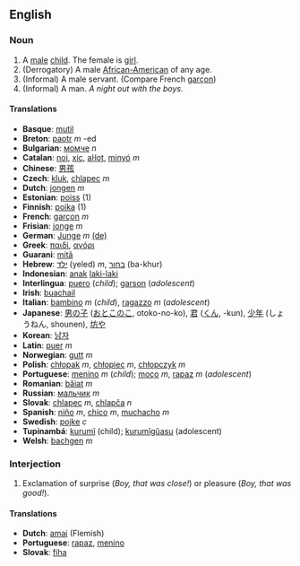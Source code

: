 ==English==
===Noun===
#A [[male]] [[child]]. The female is [[girl]].
#(Derrogatory) A male [[African-American]] of any age.
#(Informal) A male servant. (Compare French [[garçon]])
#(Informal) A man. ''A night out with the boys.''

====Translations====
*'''Basque''': [[mutil]]
*'''Breton''': [[paotr]] ''m'' -ed
*'''Bulgarian''': [[момче]] ''n''
*'''Catalan''': [[noi]], [[xic]], [[aŀlot]], [[minyó]] ''m''
*'''Chinese''': [[男孩]]
*'''Czech''': [[kluk]], [[chlapec]] ''m''
*'''Dutch''': [[jongen]] ''m''
*'''Estonian''': [[poiss]] (1)
*'''Finnish''': [[poika]] (1)
*'''French''': [[garçon]] ''m''
*'''Frisian''': [[jonge]] ''m''
*'''German''': [[Junge]] ''m'' [[:de:Junge|(de)]]
*'''Greek''': [[παιδί]], [[αγόρι]]
*'''Guarani''': [[mitã]]
*'''Hebrew''': [[ילד]] (yeled) ''m'', [[בחור]] (ba-khur) 
*'''Indonesian''': [[anak]] [[laki-laki]]
*'''Interlingua''': [[puero]] (''child''); [[garson]] (''adolescent'')
*'''Irish''': [[buachail]]
*'''Italian''': [[bambino]] ''m'' (''child''), [[ragazzo]] ''m'' (''adolescent'')
*'''Japanese''': [[男の子]] ([[おとこのこ]], otoko-no-ko), [[君]] ([[くん]], -kun), [[少年]] (しょうねん, shounen), [[坊や]]
*'''Korean''': [[남자]]
*'''Latin''': [[puer]] ''m''
*'''Norwegian''': [[gutt]] ''m''
*'''Polish''': [[chłopak]] ''m'', [[chłopiec]] ''m'', [[chłopczyk]] ''m''
*'''Portuguese''': [[menino]] ''m'' (''child''); [[moço]] ''m'', [[rapaz]] ''m'' (''adolescent'')
*'''Romanian''': [[băiat]] ''m''
*'''Russian''': [[мальчик]] ''m''
*'''Slovak''': [[chlapec]] ''m'', [[chlapča]] ''n''
*'''Spanish''': [[niño]] ''m'', [[chico]] ''m'', [[muchacho]] ''m''
*'''Swedish''': [[pojke]] ''c''
*'''Tupinambá''': [[kurumĩ]] (child); [[kurumĩgûasu]] (adolescent)
*'''Welsh''': [[bachgen]] ''m''

===Interjection===
#Exclamation of surprise (''Boy, that was close!'') or pleasure (''Boy, that was good!'').

====Translations====
*'''Dutch''': [[amai]] (Flemish)
*'''Portuguese''': [[rapaz]], [[menino]]
*'''Slovak''': [[fíha]]
